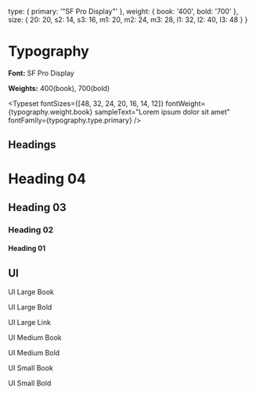 
<Meta title="Design System/Typography" />

  type: {
    primary: '"SF Pro Display"'
  },
  weight: {
    book: '400',
    bold: '700'
  },
  size: {
    20: 20,
    s2: 14,
    s3: 16,
    m1: 20,
    m2: 24,
    m3: 28,
    l1: 32,
    l2: 40,
    l3: 48
  }
}

# Typography

**Font:** SF Pro Display

**Weights:** 400(book), 700(bold)

<Typeset
  fontSizes={[48, 32, 24, 20, 16, 14, 12]}
  fontWeight={typography.weight.book}
  sampleText="Lorem ipsum dolor sit amet"
  fontFamily={typography.type.primary}
/>

## Headings

<Unstyled>
  <h1 class="heading-04">Heading 04 </h1>
  <h2 class="heading-03">Heading 03</h2>
  <h3 class="heading-02">Heading 02</h3>
  <h4 class="heading-01">Heading 01</h4>
</Unstyled>

## UI

<Unstyled>
  <p class="ui-large-book">UI Large Book</p>
  <p class="ui-large-bold">UI Large Bold</p>
  <p class="ui-large-link">UI Large Link</p>
  <p class="ui-medium-book">UI Medium Book</p>
  <p class="ui-medium-bold">UI Medium Bold</p>
  <p class="ui-small-book">UI Small Book</p>
  <p class="ui-small-bold">UI Small Bold</p>
</Unstyled>
